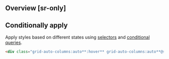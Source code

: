 ## Overview [sr-only]
<Overview/>

## Conditionally apply
Apply styles based on different states using [selectors](/guide/state-selectors) and [conditional queries](/guide/conditional-queries).
```html
<div class="grid-auto-columns:auto**:hover** grid-auto-columns:auto**@sm** grid-auto-columns:auto**@dark** grid-auto-columns:auto**@print**">…</div>
```

